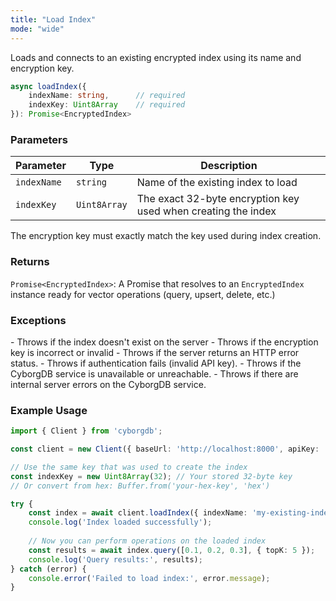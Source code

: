 ```yaml
---
title: "Load Index"
mode: "wide"
---
```


Loads and connects to an existing encrypted index using its name and encryption key.

```typescript
async loadIndex({
    indexName: string,      // required
    indexKey: Uint8Array    // required
}): Promise<EncryptedIndex>
```

### Parameters

| Parameter | Type | Description |
|-----------|------|-------------|
| `indexName` | `string` | Name of the existing index to load |
| `indexKey` | `Uint8Array` | The exact 32-byte encryption key used when creating the index |

<Warning>
The encryption key must exactly match the key used during index creation.
</Warning>

### Returns

`Promise<EncryptedIndex>`: A Promise that resolves to an `EncryptedIndex` instance ready for vector operations (query, upsert, delete, etc.)

### Exceptions

<AccordionGroup>
    <Accordion title="Error">
        - Throws if the index doesn't exist on the server
        - Throws if the encryption key is incorrect or invalid
        - Throws if the server returns an HTTP error status.
        - Throws if authentication fails (invalid API key).
    </Accordion>
    <Accordion title="Service Errors">
        - Throws if the CyborgDB service is unavailable or unreachable.
        - Throws if there are internal server errors on the CyborgDB service.
    </Accordion>
</AccordionGroup>

### Example Usage

```typescript
import { Client } from 'cyborgdb';

const client = new Client({ baseUrl: 'http://localhost:8000', apiKey: 'your-api-key' });

// Use the same key that was used to create the index
const indexKey = new Uint8Array(32); // Your stored 32-byte key
// Or convert from hex: Buffer.from('your-hex-key', 'hex')

try {
    const index = await client.loadIndex({ indexName: 'my-existing-index', indexKey });
    console.log('Index loaded successfully');
    
    // Now you can perform operations on the loaded index
    const results = await index.query([0.1, 0.2, 0.3], { topK: 5 });
    console.log('Query results:', results);
} catch (error) {
    console.error('Failed to load index:', error.message);
}
```
